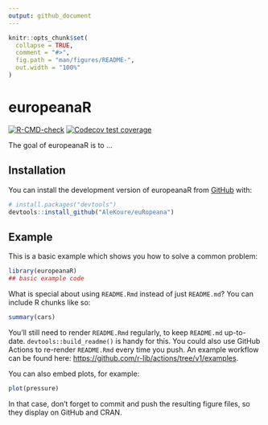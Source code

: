 ```yaml
---
output: github_document
---
```


<!-- README.md is generated from README.Rmd. Please edit that file -->

```r
knitr::opts_chunk$set(
  collapse = TRUE,
  comment = "#>",
  fig.path = "man/figures/README-",
  out.width = "100%"
)
```

# europeanaR

<!-- badges: start -->
[![R-CMD-check](https://github.com/AleKoure/euRopeana/workflows/R-CMD-check/badge.svg)](https://github.com/AleKoure/euRopeana/actions)
[![Codecov test coverage](https://codecov.io/gh/AleKoure/euRopeana/branch/main/graph/badge.svg)](https://app.codecov.io/gh/AleKoure/euRopeana?branch=main)
<!-- badges: end -->

The goal of europeanaR is to ...

## Installation

You can install the development version of europeanaR from [GitHub](https://github.com/) with:

``` r
# install.packages("devtools")
devtools::install_github("AleKoure/euRopeana")
```

## Example

This is a basic example which shows you how to solve a common problem:

```r
library(europeanaR)
## basic example code
```

What is special about using `README.Rmd` instead of just `README.md`? You can include R chunks like so:

```r
summary(cars)
```

You'll still need to render `README.Rmd` regularly, to keep `README.md` up-to-date. `devtools::build_readme()` is handy for this. You could also use GitHub Actions to re-render `README.Rmd` every time you push. An example workflow can be found here: <https://github.com/r-lib/actions/tree/v1/examples>.

You can also embed plots, for example:

```r
plot(pressure)
```

In that case, don't forget to commit and push the resulting figure files, so they display on GitHub and CRAN.
